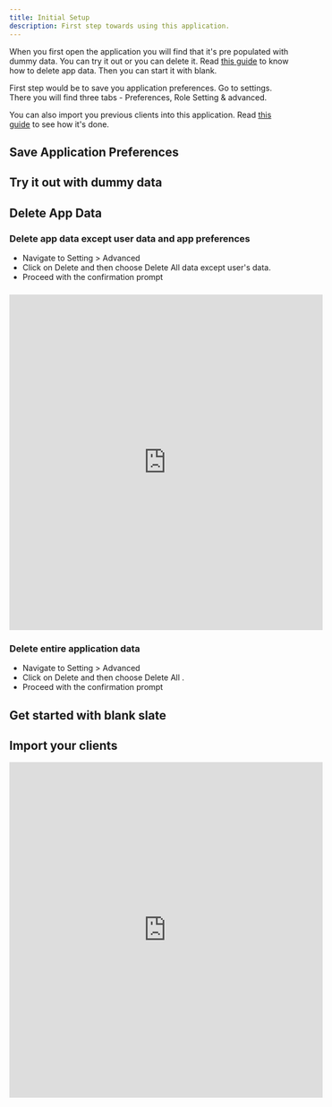 ```yaml
---
title: Initial Setup
description: First step towards using this application.
---
```



When you first open the application you will find that it's pre populated with dummy data.
You can try it out or you can delete it. Read [this guide](https://diataxis.fr/how-to-guides/) to know how to delete app data. Then you can start it with blank.

First step would be to save you application preferences.
Go to settings.
There you will find three tabs - Preferences, Role Setting & advanced.


You can also import you previous clients into this application.
Read  [this guide](https://diataxis.fr/how-to-guides/) to see how it's done.

## Save Application Preferences

## Try it out with dummy data

## Delete App Data


### Delete app data except user data and app preferences
- Navigate to Setting > Advanced
- Click on Delete and then choose Delete All data except user's data.
- Proceed with the confirmation prompt
### 
<iframe width="560" height="600" src="https://www.youtube.com/embed/HuGzHHk8B_M" title="YouTube video player" frameborder="0" allow="accelerometer; autoplay; clipboard-write; encrypted-media; gyroscope; picture-in-picture; web-share" allowfullscreen></iframe>





### Delete entire  application data
- Navigate to Setting > Advanced
- Click on Delete and then choose Delete All .
- Proceed with the confirmation prompt
## Get started with blank slate

## Import your clients

<iframe width="560" height="600" src="https://youtu.be/nzhbdm83hrk" title="Import your clients" frameborder="0" allow="accelerometer; autoplay; clipboard-write; encrypted-media; gyroscope; picture-in-picture; web-share" allowfullscreen></iframe>

